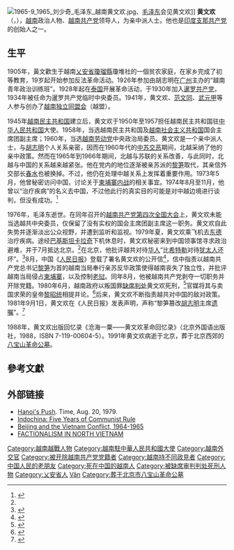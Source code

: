 {{Infobox Officeholder
|honorific-prefix = 
|name          = 黃文歡
|image         = Hoàng Văn Hoan.jpg
|width         = 200px
|caption       = 
|office        = {{SRV}}[[越南國會|國會主席團副主席]]
|term_start    = 1976年7月2日
|term_end      = 1979年6月24日
|1blankname   = 主席
|1namedata    = [[長征_(政治人物)|長征]]
|predecessor   = 
|successor     =

|office1        = {{VDR}}國會主席團副主席
|term_start1    = 1958年4月23日
|term_end1      = 1976年7月2日
|1blankname1   = 主席
|1namedata1    = [[長征_(政治人物)|長征]]
|predecessor1   = 
|successor1     =

|office2        = {{VCP}}國會常務委員會總書記
|term_start2    = 1958年4月
|term_end2      = 1962年6月
|1blankname2   = 主席
|1namedata2    = [[長征_(政治人物)|長征]]
|predecessor2   = 
|successor2     = [[春水_(越南政治人物)|春水]]
|office3        = {{VCP}}[[河内市|河内市]]市委書記
|term_start3    = 1961年1月
|term_end3      = 1961年6月
|1blankname3   = 
|1namedata3    = 
|deputy3       = Nguyễn Thọ Chân<br>Trần Minh Việt<br>Trần Anh Liên
|predecessor3   = {{link-vi|陳名宣|Trần Danh Tuyên}}
|successor3     = {{link-vi|阮藍|Nguyễn Lam}}

|office5        = [[越南驻华大使列表|越南民主共和國驻華大使]]<br>{{small|（兼驻[[朝鲜民主主義人民共和國|朝鮮]]及[[蒙古人民共和国|蒙古]]）}}
|term_start5    = 1950年
|term_end5      = 1957年4月
|1blankname5   =
|1namedata5    =
|predecessor5   = 
|successor5     = {{link-en|阮康|Nguyễn Khang (politician)}}{{small|（驻華）}}<br>[[陳度_(越南)|陳度]]{{small|（驻朝鲜）}}

|birth_name    = Hoàng Ngọc Ân
|birth_date    = {{birth year|1905}}
|birth_place   = {{French Indochina}}[[安南保護國|安南保護國]][[乂安省|乂安省]][[瓊瑠縣|瓊瑠縣]]
|death_date    = {{death date and age|1991|5|18|1905|||df=yes}}
|death_place   = {{CHN}}[[北京市|北京市]]
|resting_place = {{CHN}}[[北京市|北京市]][[八宝山革命公墓|八宝山革命公墓]] 
|party         = {{VCP}}（1979年開除黨籍）
|nationality   = {{French Indochina}}（1905－1945）<br>{{VDR}}（1945－1976）<br>{{VNM}}（1976－1991）
}}
[[File:1965-9_1965_刘少奇_毛泽东_越南黄文欢.jpg|thumb]]、[[毛泽东|毛泽东]]会见黄文欢]]
'''黄文欢'''（{{vie|hn=黃文歡|qn=Hoàng Văn Hoan}}，{{bd|1905年||1991年|5月18日|catIdx=H}}），[[越南|越南]]政治人物、[[越南共产党|越南共产党]]领导人，为亲中派人士。他也是[[印度支那共产党|印度支那共产党]]的创始人之一。

==生平==
1905年，黃文歡生于越南[[乂安省|乂安省]][[瓊瑠縣|瓊瑠縣]]瓊堆社的一個贫农家庭，在家乡完成了初等教育，19岁起开始参加反法革命活动。1926年参加由胡志明在[[广州|广州]]主办的“越南青年政治训练班”。1928年起在[[泰国|泰国]]开展革命活动，于1930年加入[[暹罗共产党|暹罗共产党]]，1934年被任命为暹罗共产党临时中央委员。1941年，黄文欢、[[范文同|范文同]]、[[武元甲|武元甲]]等人参与创办了[[越南独立同盟会|越南独立同盟会]]（越盟）。

1945年[[越南民主共和国|越南民主共和国]]建立后，黄文欢于1950年至1957担任越南民主共和国驻[[中华人民共和国|中华人民共和国]]大使。1958年，当选越南民主共和国及[[越南社会主义共和国|越南社会主义共和国]]国会主席团副主席；1960年，当选[[越南共产党|越南劳动党]]中央政治局委员。黄文欢是一个亲中派人士，与[[胡志明|胡志明]]个人关系亲密，因而在1960年代的[[中苏交恶|中苏交恶]]期间，北越采纳了他的亲中政策。然而在1965年到1966年期间，北越与苏联的关系改善，与此同时，北越与中国的关系越来越紧张。他在党内的地位逐渐被亲苏派的[[黎笋|黎笋]]取代，其亲信外交部长[[春水_(越南政治人物)|春水]]也被换掉。不过，他仍在处理中越关系上发挥着重要作用。1973年5月，他曾秘密访问中国，讨论关于[[柬埔寨内战|柬埔寨内战]]的相关事宜。1974年8月至11月，他曾以“治疗疾病”的名义去中国，不过他此行的真实目的可能是对中越边境进行谈判，但没有成功。<ref>{{Cite web|title=Hoàng Văn Hoan và vụ thanh trừng sau 1979|url=https://www.bbc.com/vietnamese/vietnam/2010/04/100415_hoangvanhoan|access-date=2021-09-21|date=2010-04-15|work=BBC News Tiếng Việt|language=vi}}</ref>

1976年，毛泽东逝世。在同年召开的[[越南共产党第四次全国大会|越南共产党第四次全国大会]]上，黄文欢未能当选越共中央委员，仅保留了没有实权的国会主席团副主席这一职务。黄文欢自此失势并逐渐淡出公众视野，并遭到监听和监视。1979年夏，黄文欢乘飞机去[[东德|东德]]治疗疾病。途经[[巴基斯坦|巴基斯坦]][[卡拉奇|卡拉奇]]下机休息时，黄文欢秘密来到中国领事馆寻求政治避难，并于7月抵达北京。<ref name="读报"/>在北京，他批评越共对待[[越南华人|华人]]“比[[希特勒|希特勒]]对待[[犹太人|犹太人]]还坏”。<ref>{{cite news|title=Hanoi's Push|publisher=TIME|date = 1979年8月20日 |accessdate = 1979年8月20日|url=http://www.time.com/time/magazine/article/0,9171,947353,00.html}}</ref>8月，中国《[[人民日报|人民日报]]》登载了署名黄文欢的公开信<ref name=人民日报>{{cite news|title=黄文欢副主席致越南同胞的一封信|url=http://rmrbw.net/read.php?tid=520314|publisher=人民日报|accessdate=2011-08-13|date=1979-08-10}}{{Dead link|date=2018年7月 |bot=InternetArchiveBot |fix-attempted=yes }}</ref>，信中指责以越南共产党总书记[[黎笋|黎笋]]为首的越南当局奉行亲苏反华政策使得越南丧失了独立性，并批评越南当局侵占[[柬埔寨|柬埔寨]]，以及控制[[老挝|老挝]]。同年8月，他被越南共产党剥夺一切职务并开除党籍。1980年6月，越南政府以叛国罪[[缺席审判|缺席判处]]黄文欢死刑，<ref name="读报">{{cite news|title=对越自卫还击后，越南领导人黄文欢来华前后|url=http://www.dubaocankao.com/html/news/shgc/2015/0701/6170.html|publisher=读报参考网|access-date=2016-05-06|archive-url=https://web.archive.org/web/20160630142409/http://www.dubaocankao.com/html/news/shgc/2015/0701/6170.html|archive-date=2016-06-30|dead-url=yes}}</ref>官媒将其与卖国求荣的皇帝[[昭統帝|黎昭统]]相提并论。<ref name=BBC>{{cite news|title=Nhìn lại nhân vật Hoàng Văn Hoan|url=http://www.bbc.co.uk/vietnamese/vietnam/story/2009/02/090216_hoangvanhoan_profile.shtml|publisher=BBC Việt ngữ|accessdate = 2009年2月16日 |date = 2009年2月16日}}</ref>后来，黄文欢不断指责越共对中国的敌对政策。1981年9月1日，黄文欢在《人民日报》发表声明，声称“黎笋篡改[[胡志明|胡志明]]主席[[遗嘱|遗嘱]]”。<ref name="renminribao">{{cite news|title=黄文欢同志发表声明 揭露黎笋篡改胡志明主席遗嘱|publisher=人民日报|date=1981-09-01|url=http://www.laoziliao.net/rmrb/1981-09-01-1#575039|archiveurl=https://web.archive.org/web/20220401115503/https://www.laoziliao.net/rmrb/1981-09-01-1|archivedate=2022-04-01}}</ref>

1988年，黄文欢出版回忆录《沧海一粟——黄文欢革命回忆录》（北京外国语出版社，1988，ISBN 7-119-00604-5）。1991年黄文欢病逝于北京，葬于北京西郊的[[八宝山革命公墓|八宝山革命公墓]]。

==參考文獻==
<references/>

== 外部链接 ==
* [http://www.time.com/time/magazine/article/0,9171,947353,00.html Hanoi's Push]. Time, Aug. 20, 1979. 
* [https://web.archive.org/web/20071023080608/http://www.heritage.org/Research/AsiaandthePacific/bg118.cfm?renderforprint=1 Indochina: Five Years of Communist Rule]
* [https://web.archive.org/web/20010716063431/http://members.aol.com/asavets/documents/prcviet.htm Beijing and the Vietnam Conflict, 1964-1965]
* [http://files.osa.ceu.hu/holdings/300/8/3/text/93-1-222.shtml FACTIONALISM IN NORTH VIETNAM]{{dead link|date=十一月 2017 |bot=InternetArchiveBot }}

{{Authority control}}
{{DEFAULTSORT:Hoang}}
[[Category:越南越戰人物|Category:越南越戰人物]]
[[Category:越南駐中華人民共和國大使|Category:越南駐中華人民共和國大使]]
[[Category:越南外交官|Category:越南外交官]]
[[Category:被开除越南共产党党籍者|Category:被开除越南共产党党籍者]]
[[Category:越南持不同政見者|Category:越南持不同政見者]]
[[Category:中国人民的老朋友|Category:中国人民的老朋友]]
[[Category:死在中国的越南人|Category:死在中国的越南人]]
[[Category:被缺席审判判处死刑人物|Category:被缺席审判判处死刑人物]]
[[Category:乂安省人|Category:乂安省人]]
[[Category:黄姓|Văn]]
[[Category:葬于北京市八宝山革命公墓|Category:葬于北京市八宝山革命公墓]]